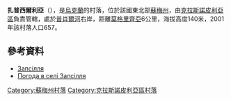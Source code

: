 {{coord|51|1|27|N|35|12|52|E|scale:100000_region:UA|display=title}}

'''扎普西爾利亞'''（{{lang-uk|Запсілля}}），是[[烏克蘭|烏克蘭]]的村落，位於該國東北部[[蘇梅州|蘇梅州]]，由[[克拉斯諾皮利亞區|克拉斯諾皮利亞區]]負責管轄，處於[[普肖爾河|普肖爾河]]右岸，距離[[莫格里齊亞|莫格里齊亞]]6公里，海拔高度140米，2001年該村落人口657。

==參考資料==
* [http://w1.c1.rada.gov.ua/pls/z7502/A005?rdat1=02.02.2010&rf7571=29121 Запсілля]{{dead link|date=2018年3月 |bot=InternetArchiveBot |fix-attempted=yes }}
* [http://weather.in.ua/ua/symskaja/8519 Погода в селі Запсілля] {{Wayback|url=http://weather.in.ua/ua/symskaja/8519 |date=20111220000845 }}

{{DEFAULTSORT:Запсілля}}

[[Category:蘇梅州村落|Category:蘇梅州村落]]
[[Category:克拉斯諾皮利亞區村落|Category:克拉斯諾皮利亞區村落]]


{{Sumy-geo-stub}}